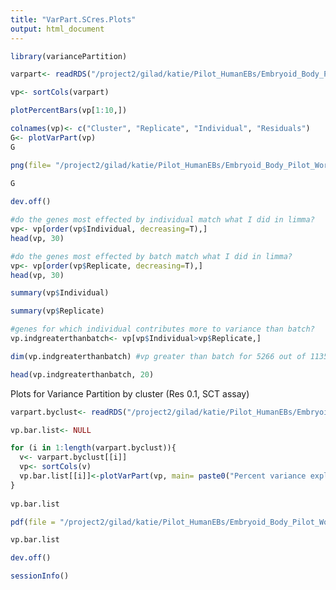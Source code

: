 ```yaml
---
title: "VarPart.SCres.Plots"
output: html_document
---
```

```r
library(variancePartition)
```

```r
varpart<- readRDS("/project2/gilad/katie/Pilot_HumanEBs/Embryoid_Body_Pilot_Workflowr/output/SingleCell_VariancePartition_SCT_Res0.1_minPCT0.2.rds")
```


```r
vp<- sortCols(varpart)
```


```r
plotPercentBars(vp[1:10,])
```

```r
colnames(vp)<- c("Cluster", "Replicate", "Individual", "Residuals")
G<- plotVarPart(vp)
G
```


```r
png(file= "/project2/gilad/katie/Pilot_HumanEBs/Embryoid_Body_Pilot_Workflowr/output/figs/Fig4_VarPartSingleCellRes.0.1.png", width=8, height=5, units= "in", res=1080)

G
  
dev.off()
```

```r
#do the genes most effected by individual match what I did in limma?
vp<- vp[order(vp$Individual, decreasing=T),]
head(vp, 30)
```

```r
#do the genes most effected by batch match what I did in limma?
vp<- vp[order(vp$Replicate, decreasing=T),]
head(vp, 30)
```

```r
summary(vp$Individual)
```

```r
summary(vp$Replicate)
```

```r
#genes for which individual contributes more to variance than batch?
vp.indgreaterthanbatch<- vp[vp$Individual>vp$Replicate,]

dim(vp.indgreaterthanbatch) #vp greater than batch for 5266 out of 11356
```

```r
head(vp.indgreaterthanbatch, 20)
```


Plots for Variance Partition by cluster (Res 0.1, SCT assay)

```r
varpart.byclust<- readRDS("/project2/gilad/katie/Pilot_HumanEBs/Embryoid_Body_Pilot_Workflowr/output/VarPart.ByCluster.Res0.1.rds")
```

```r
vp.bar.list<- NULL

for (i in 1:length(varpart.byclust)){
  v<- varpart.byclust[[i]]
  vp<- sortCols(v)
  vp.bar.list[[i]]<-plotVarPart(vp, main= paste0("Percent variance explained by batch and individual in cluster", (i-1)))
}
  
vp.bar.list
```

```r
pdf(file = "/project2/gilad/katie/Pilot_HumanEBs/Embryoid_Body_Pilot_Workflowr/output/pdfs/VarPart.ByCluster.SCres.Plots.pdf")

vp.bar.list

dev.off()
```

```r
sessionInfo()
```

